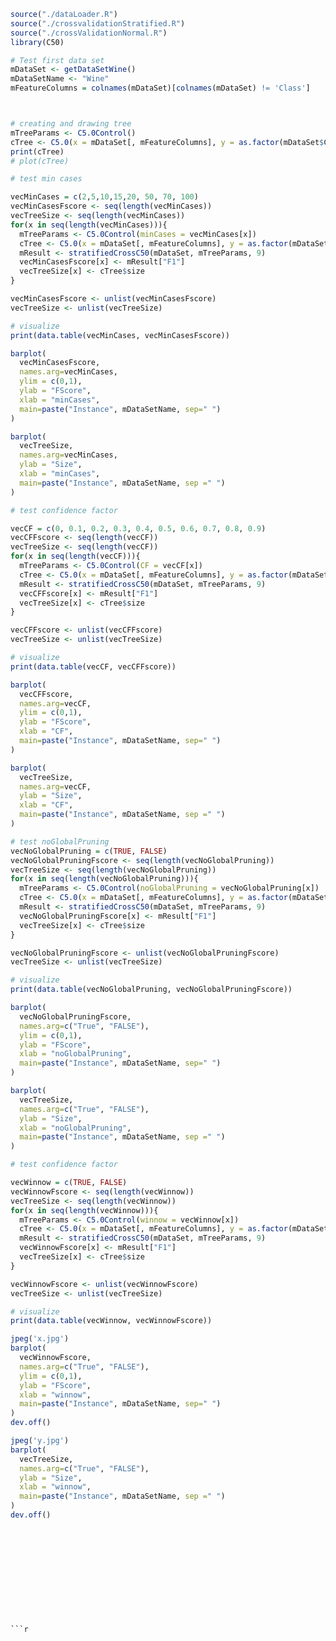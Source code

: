 


```{r}

source("./dataLoader.R")
source("./crossvalidationStratified.R")
source("./crossValidationNormal.R")
library(C50)

# Test first data set
mDataSet <- getDataSetWine()
mDataSetName <- "Wine"
mFeatureColumns = colnames(mDataSet)[colnames(mDataSet) != 'Class']




```

```{r}
# creating and drawing tree
mTreeParams <- C5.0Control()
cTree <- C5.0(x = mDataSet[, mFeatureColumns], y = as.factor(mDataSet$Class), control=mTreeParams)
print(cTree)
# plot(cTree)
```


```{r}
# test min cases 

vecMinCases = c(2,5,10,15,20, 50, 70, 100) 
vecMinCasesFscore <- seq(length(vecMinCases))
vecTreeSize <- seq(length(vecMinCases))
for(x in seq(length(vecMinCases))){
  mTreeParams <- C5.0Control(minCases = vecMinCases[x])
  cTree <- C5.0(x = mDataSet[, mFeatureColumns], y = as.factor(mDataSet$Class), control=mTreeParams)
  mResult <- stratifiedCrossC50(mDataSet, mTreeParams, 9)
  vecMinCasesFscore[x] <- mResult["F1"] 
  vecTreeSize[x] <- cTree$size
}

vecMinCasesFscore <- unlist(vecMinCasesFscore)
vecTreeSize <- unlist(vecTreeSize)

# visualize
print(data.table(vecMinCases, vecMinCasesFscore))

barplot(
  vecMinCasesFscore, 
  names.arg=vecMinCases, 
  ylim = c(0,1),
  ylab = "FScore",
  xlab = "minCases",
  main=paste("Instance", mDataSetName, sep=" ") 
)

barplot(
  vecTreeSize, 
  names.arg=vecMinCases, 
  ylab = "Size",
  xlab = "minCases",
  main=paste("Instance", mDataSetName, sep =" ") 
)
```


```{r}
# test confidence factor 

vecCF = c(0, 0.1, 0.2, 0.3, 0.4, 0.5, 0.6, 0.7, 0.8, 0.9) 
vecCFFscore <- seq(length(vecCF))
vecTreeSize <- seq(length(vecCF))
for(x in seq(length(vecCF))){
  mTreeParams <- C5.0Control(CF = vecCF[x])
  cTree <- C5.0(x = mDataSet[, mFeatureColumns], y = as.factor(mDataSet$Class), control=mTreeParams)
  mResult <- stratifiedCrossC50(mDataSet, mTreeParams, 9)
  vecCFFscore[x] <- mResult["F1"] 
  vecTreeSize[x] <- cTree$size
}

vecCFFscore <- unlist(vecCFFscore)
vecTreeSize <- unlist(vecTreeSize)

# visualize
print(data.table(vecCF, vecCFFscore))

barplot(
  vecCFFscore, 
  names.arg=vecCF, 
  ylim = c(0,1),
  ylab = "FScore",
  xlab = "CF",
  main=paste("Instance", mDataSetName, sep=" ") 
)

barplot(
  vecTreeSize, 
  names.arg=vecCF, 
  ylab = "Size",
  xlab = "CF",
  main=paste("Instance", mDataSetName, sep =" ") 
)
```








```{r}
# test noGlobalPruning
vecNoGlobalPruning = c(TRUE, FALSE) 
vecNoGlobalPruningFscore <- seq(length(vecNoGlobalPruning))
vecTreeSize <- seq(length(vecNoGlobalPruning))
for(x in seq(length(vecNoGlobalPruning))){
  mTreeParams <- C5.0Control(noGlobalPruning = vecNoGlobalPruning[x])
  cTree <- C5.0(x = mDataSet[, mFeatureColumns], y = as.factor(mDataSet$Class), control=mTreeParams)
  mResult <- stratifiedCrossC50(mDataSet, mTreeParams, 9)
  vecNoGlobalPruningFscore[x] <- mResult["F1"] 
  vecTreeSize[x] <- cTree$size
}

vecNoGlobalPruningFscore <- unlist(vecNoGlobalPruningFscore)
vecTreeSize <- unlist(vecTreeSize)

# visualize
print(data.table(vecNoGlobalPruning, vecNoGlobalPruningFscore))

barplot(
  vecNoGlobalPruningFscore, 
  names.arg=c("True", "FALSE"), 
  ylim = c(0,1),
  ylab = "FScore",
  xlab = "noGlobalPruning",
  main=paste("Instance", mDataSetName, sep=" ") 
)

barplot(
  vecTreeSize, 
  names.arg=c("True", "FALSE"), 
  ylab = "Size",
  xlab = "noGlobalPruning",
  main=paste("Instance", mDataSetName, sep =" ") 
)
```


```{r}
# test confidence factor 

vecWinnow = c(TRUE, FALSE) 
vecWinnowFscore <- seq(length(vecWinnow))
vecTreeSize <- seq(length(vecWinnow))
for(x in seq(length(vecWinnow))){
  mTreeParams <- C5.0Control(winnow = vecWinnow[x])
  cTree <- C5.0(x = mDataSet[, mFeatureColumns], y = as.factor(mDataSet$Class), control=mTreeParams)
  mResult <- stratifiedCrossC50(mDataSet, mTreeParams, 9)
  vecWinnowFscore[x] <- mResult["F1"] 
  vecTreeSize[x] <- cTree$size
}

vecWinnowFscore <- unlist(vecWinnowFscore)
vecTreeSize <- unlist(vecTreeSize)

# visualize
print(data.table(vecWinnow, vecWinnowFscore))

jpeg('x.jpg')
barplot(
  vecWinnowFscore, 
  names.arg=c("True", "FALSE"), 
  ylim = c(0,1),
  ylab = "FScore",
  xlab = "winnow",
  main=paste("Instance", mDataSetName, sep=" ") 
)
dev.off()

jpeg('y.jpg')
barplot(
  vecTreeSize, 
  names.arg=c("True", "FALSE"), 
  ylab = "Size",
  xlab = "winnow",
  main=paste("Instance", mDataSetName, sep =" ") 
)
dev.off()
```
```











```{r}
```

